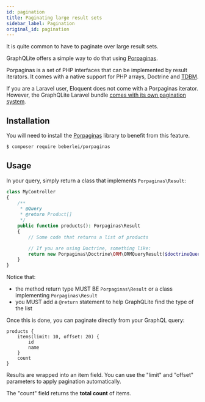 ```yaml
---
id: pagination
title: Paginating large result sets
sidebar_label: Pagination
original_id: pagination
---
```


It is quite common to have to paginate over large result sets.

GraphQLite offers a simple way to do that using [Porpaginas](https://github.com/beberlei/porpaginas).

Porpaginas is a set of PHP interfaces that can be implemented by result iterators. It comes with a native support for
PHP arrays, Doctrine and [TDBM](https://thecodingmachine.github.io/tdbm/doc/limit_offset_resultset.html).

<div class="alert alert--warning">If you are a Laravel user, Eloquent does not come with a Porpaginas
iterator. However, the GraphQLite Laravel bundle <a href="laravel-package-advanced">comes with its own pagination system</a>.</div>

## Installation

You will need to install the [Porpaginas](https://github.com/beberlei/porpaginas) library to benefit from this feature.

```bash
$ composer require beberlei/porpaginas
```

## Usage

In your query, simply return a class that implements `Porpaginas\Result`:

```php
class MyController
{
    /**
     * @Query
     * @return Product[]
     */
    public function products(): Porpaginas\Result
    {
        // Some code that returns a list of products

        // If you are using Doctrine, something like:
        return new Porpaginas\Doctrine\ORM\ORMQueryResult($doctrineQuery);
    }
}
```

Notice that:

- the method return type MUST BE `Porpaginas\Result` or a class implementing `Porpaginas\Result`
- you MUST add a `@return` statement to help GraphQLite find the type of the list

Once this is done, you can paginate directly from your GraphQL query:

```
products {
    items(limit: 10, offset: 20) {
        id
        name
    }
    count
}
```

Results are wrapped into an item field. You can use the "limit" and "offset" parameters to apply pagination automatically.

The "count" field returns the **total count** of items.
